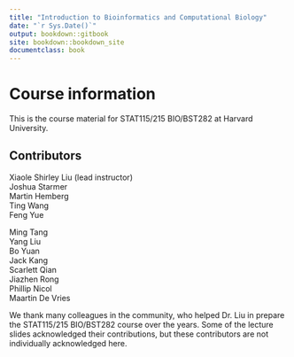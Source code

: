 ```yaml
--- 
title: "Introduction to Bioinformatics and Computational Biology"
date: "`r Sys.Date()`"
output: bookdown::gitbook
site: bookdown::bookdown_site
documentclass: book
---
```


# Course information

This is the course material for STAT115/215 BIO/BST282 at Harvard University. 

## Contributors 

Xiaole Shirley Liu (lead instructor)  
Joshua Starmer  
Martin Hemberg  
Ting Wang  
Feng Yue   

Ming Tang  
Yang Liu  
Bo Yuan  
Jack Kang  
Scarlett Qian  
Jiazhen Rong  
Phillip Nicol  
Maartin De Vries  

We thank many colleagues in the community, who helped Dr. Liu in prepare the STAT115/215 BIO/BST282 course over the years. Some of the lecture slides acknowledged their contributions, but these contributors are not individually acknowledged here.
